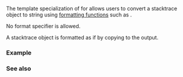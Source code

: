 {{cpp/title|formatter{{small|&lt;std::basic_stacktrace&gt;}}}}
{{cpp/utility/basic_stacktrace/navbar}}

{{ddcl|header=stacktrace|since=c++23|1=
template&lt; class Allocator &gt;
struct formatter&lt;std::basic_stacktrace&lt;Allocator&gt;&gt;;
}}

The template specialization of {{lc|std::formatter}} for {{lc|std::basic_stacktrace&lt;Allocator&gt;}} allows users to convert a stacktrace object to string using [[cpp/utility/format|formatting functions]] such as {{lc|std::format}}.

No format specifier is allowed.

A stacktrace object {{c|s}} is formatted as if by copying {{box|{{rlpt|to_string|std::to_string}}{{c/core|(s)}}}} to the output.

===Example===
{{example
| code=
#include &lt;format&gt;
#include &lt;iostream&gt;
#include &lt;stacktrace&gt;

int main()
{
    auto trace = std::stacktrace::current();
    std::cout &lt;&lt; std::format("{}\n", trace);
}
| p=true
| output=&lt;nowiki/&gt;
 0# 0x0000000000402D97 in ./prog.exe
 1# __libc_start_main in /lib/x86_64-linux-gnu/libc.so.6
 2# 0x0000000000402CA9 in ./prog.exe
}}

===See also===
{{dsc begin}}
{{dsc inc|cpp/utility/format/dsc formatter}}
{{dsc inc|cpp/io/dsc print}}
{{dsc end}}

{{langlinks|ar|ru|tr}}